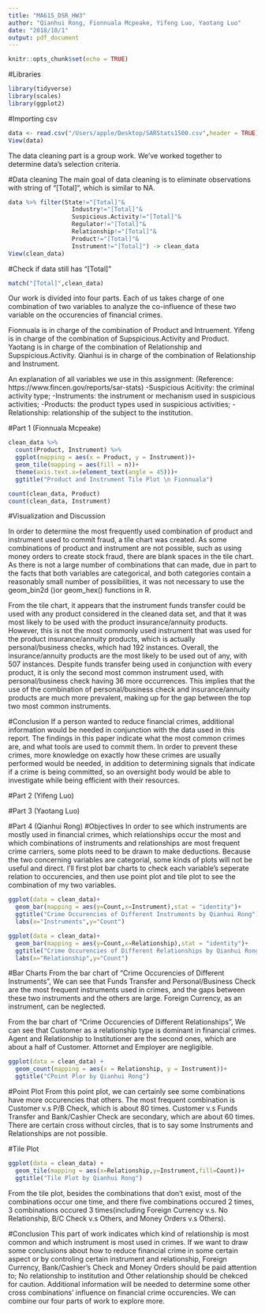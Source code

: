 ```yaml
---
title: "MA615_DSR_HW3"
author: "Qianhui Rong, Fionnuala Mcpeake, Yifeng Luo, Yaotang Luo"
date: "2018/10/1"
output: pdf_document
---
```


```r
knitr::opts_chunk$set(echo = TRUE)
```

#Libraries
```r
library(tidyverse)
library(scales)
library(ggplot2)
```

#Importing csv
```r
data <- read.csv("/Users/apple/Desktop/SARStats1500.csv",header = TRUE)
View(data)
```

The data cleaning part is a group work. We've worked together to 
determine data's selection criteria. 

#Data cleaning
The main goal of data cleaning is to eliminate observations with 
string of "[Total]", which is similar to NA. 
```r
data %>% filter(State!="[Total]"&
                  Industry!="[Total]"&
                  Suspicious.Activity!="[Total]"&
                  Regulator!="[Total]"&
                  Relationship!="[Total]"&
                  Product!="[Total]"&
                  Instrument!="[Total]") -> clean_data
View(clean_data)
```

#Check if data still has "[Total]"
```r
match("[Total]",clean_data)
```

Our work is divided into four parts. Each of us takes charge of one
combination of two variables to analyze the co-influence of these two variable on the occurencies of financial crimes.

Fionnuala is in charge of the combination of Product and Intruement.
Yifeng is in charge of the combination of Supspicious.Activity and Product.
Yaotang is in charge of the combination of Relationship and Supspicious.Activity.
Qianhui is in charge of the combination of Relationship and Instrument.

An explanation of all variables we use in this assignment:
(Reference: https://www.fincen.gov/reports/sar-stats)
-Suspicious Acitivity: the criminal activity type;
-Instruments: the instrument or mechanism used in suspicious activities;
-Products: the product types used in suspicious activities;
-Relationship: relationship of the subject to the institution.

#Part 1 (Fionnuala Mcpeake)

```r
clean_data %>%
  count(Product, Instrument) %>%
  ggplot(mapping = aes(x = Product, y = Instrument))+
  geom_tile(mapping = aes(fill = n))+
  theme(axis.text.x=(element_text(angle = 45)))+
  ggtitle("Product and Instrument Tile Plot \n Fionnuala")

count(clean_data, Product)
count(clean_data, Instrument)
```
#Visualization and Discussion

In order to determine the most frequently used combination of product and instrument used to commit fraud, a tile chart was created. As some combinations of product and instrument are not possible, such as using money orders to create stock fraud, there are blank spaces in the tile chart. As there is not a large number of combinations that can made, due in part to the facts that both variables are categorical, and both categories contain a reasonably small number of possibilities, it was not necessary to use the geom_bin2d ()or geom_hex() functions in R.
 
From the tile chart, it appears that the instrument funds transfer could be used with any product considered in the cleaned data set, and that it was most likely to be used with the product insurance/annuity products. However, this is not the most commonly used instrument that was used for the product insurance/annuity products, which is actually personal/business checks, which had 192 instances. Overall, the insurance/annuity products are the most likely to be used out of any, with 507 instances. Despite funds transfer being used in conjunction with every product, it is only the second most common instrument used, with personal/business check having 36 more occurrences. This implies that the use of the combination of personal/business check and insurance/annuity products are much more prevalent, making up for the gap between the top two most common instruments.

#Conclusion
If a person wanted to reduce financial crimes, additional information would be needed in conjunction with the data used in this report. The findings in this paper indicate what the most common crimes are, and what tools are used to commit them. In order to prevent these crimes, more knowledge on exactly how these crimes are usually performed would be needed, in addition to determining signals that indicate if a crime is being committed, so an oversight body would be able to investigate while being efficient with their resources.

#Part 2 (Yifeng Luo)

#Part 3 (Yaotang Luo)


#Part 4 (Qianhui Rong)
#Objectives
In order to see which instruments are mostly used in financial crimes, which relationships occur the most and which combinations of instruments and relationships are most frequent crime carriers, some plots need to be drawn to make deductions. Because the two concerning variables are categorial, some kinds of plots will not be useful and direct. I'll first plot bar charts to check each variable's seperate relation to occurencies, and then use point plot and tile plot to see the combination of my two variables.

```r
ggplot(data = clean_data)+
  geom_bar(mapping = aes(y=Count,x=Instrument),stat = "identity")+
  ggtitle("Crime Occurencies of Different Instruments by Qianhui Rong") +
  labs(x="Instruments",y="Count")

ggplot(data = clean_data)+
  geom_bar(mapping = aes(y=Count,x=Relationship),stat = "identity")+
  ggtitle("Crime Occurencies of Different Relationships by Qianhui Rong") +
  labs(x="Relationship",y="Count") 

```
#Bar Charts
From the bar chart of "Crime Occurencies of Different Instruments",
We can see that Funds Transfer and Personal/Business Check are the most frequent instruments used in crimes, and the gaps between these two instruments and the others are large. Foreign Currency, as an instrument, can be neglected. 

From the bar chart of "Crime Occurencies of Different Relationships", We can see that Customer as a relationship type is dominant in financial crimes. Agent and Relationship to Institutioner are the second ones, which are about a half of Customer. Attornet and Employer are negligible.

```r
ggplot(data = clean_data) +
  geom_count(mapping = aes(x = Relationship, y = Instrument))+
  ggtitle("CPoint Plor by Qianhui Rong") 
```
#Point Plot
From this point plot, we can certainly see some combinations have more occurencies that others. The most frequent combination is Customer v.s P/B Check, which is about 80 times. Customer v.s Funds Transfer and Bank/Cashier Check are secondary, which are about 60 times. There are certain cross without circles, that is to say some Instruments and Relationships are not possible.

#Tile Plot
```r
ggplot(data = clean_data) +
  geom_tile(mapping = aes(x=Relationship,y=Instrument,fill=Count))+
  ggtitle("Tile Plot by Qianhui Rong") 
```
From the tile plot, besides the combinations that don't exist, most of the combinations occur one time, and there five combinations occured 2 times, 3 combinations occured 3 times(including Foreign Currency v.s. No Relationship, B/C Check v.s Others, and Money Orders v.s Others).

#Conclusion
This part of work indicates which kind of relationship is most common and which instrument is most used in crimes. If we want to draw some conclusions about how to reduce financial crime in some certain aspect or by controling certain instrument and relationship, Foreign Currency, Bank/Cashier's Check and Money Orders should be paid attention to; No relationship to institution and Other relationship should be chekced for caution. 
Additional information will be needed to determine some other cross combinations' influence on financial crime occurencies. We can combine our four parts of work to explore more.







